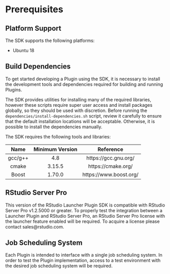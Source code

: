 # Prerequisites {#prereqs}

## Platform Support
The SDK supports the following platforms:

<!-- TODO: Table here? Other Platforms? More details? -->
* Ubuntu 18

## Build Dependencies
To get started developing a Plugin using the SDK, it is necessary to install the development tools and dependencies required for building and running Plugins.

The SDK provides utilities for installing many of the required libraries, however these scripts require super user access and install packages globally, so they should be used with discretion. Before running the `dependencies/install-dependencies.sh` script, review it carefully to ensure that the default installation locations will be acceptable. Otherwise, it is possible to install the dependencies manually.

The SDK requires the following tools and libraries:

  Name     Minimum Version          Reference
--------  -----------------  -----------------------
gcc/g++   4.8                https://gcc.gnu.org/
cmake     3.15.5             https://cmake.org/
Boost     1.70.0             https://www.boost.org/


## RStudio Server Pro
This version of the RStudio Launcher Plugin SDK is compatible with RStudio Server Pro v1.2.5000 or greater. To properly test the integration between a Launcher Plugin and RStudio Server Pro, an RStudio Server Pro license with the launcher feature enabled will be required. To acquire a license please contact sales@rstudio.com.

## Job Scheduling System
Each Plugin is intended to interface with a single job scheduling system. In order to test the Plugin implementation, access to a test environment with the desired job scheduling system will be required.
